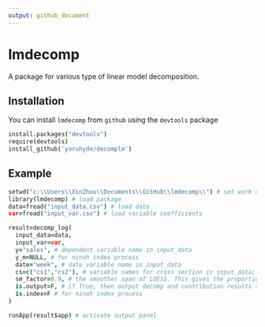 ```yaml
---
output: github_document
---
```


<!-- README.md is generated from README.Rmd. Please edit that file -->

# lmdecomp
A package for various type of linear model decomposition.

## Installation

You can install `lmdecomp` from `github` using the `devtools` package

```coffee
install.packages("devtools")
require(devtools)
install_github('yoruhyde/decomplm')
```
## Example
```coffee
setwd("c:\\Users\\XinZhou\\Documents\\GitHub\\lmdecomp\\") # set work directory
library(lmdecomp) # load package
data=fread("input_data.csv") # load data
var=fread("input_var.csv") # load variable coefficients

result=decomp_log(
  input_data=data,
  input_var=var,
  y="sales", # dependent variable name in input_data
  y_m=NULL, # for ninah index process
  date="week", # date variable name in input_data
  cs=c("cs1","cs2"), # variable names for cross section in input_data; support multiple dimensions
  sm_factor=0.9, # the smoother span of LOESS. This gives the proportion of points in the plot which influence the smooth at each value. Larger values give more smoothness.
  is.output=F, # if True, then output decomp and contribution results to work directiory
  is.index=F # for ninah index process
)

runApp(result$app) # activate output panel
```

